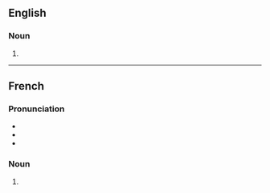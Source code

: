 ==English==

===Noun===
{{head|en|noun form}}

# {{plural of|en|mistral}}

----

==French==

===Pronunciation===
* {{IPA|fr|/mis.tʁal/}}
* {{homophones|fr|mistral}}
* {{hyphenation|fr|mis|trals}}

===Noun===
{{head|fr|noun plural form|g=m}}

# {{plural of|fr|mistral}}